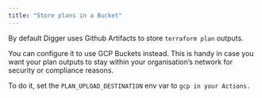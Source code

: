 ```yaml
---
title: "Store plans in a Bucket"
---
```


By default Digger uses Github Artifacts to store `terraform plan` outputs.

You can configure it to use GCP Buckets instead. This is handy in case you want your plan outputs to stay within your organisation’s network for security or compliance reasons.

To do it, set the `PLAN_UPLOAD_DESTINATION` env var to `gcp in your Actions.`
